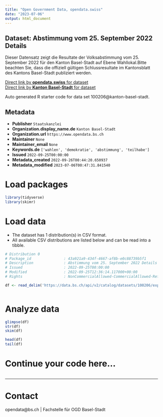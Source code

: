```yaml
---
title: "Open Government Data, opendata.swiss"
date: "2023-07-06"
output: html_document
---
```


## Dataset: Abstimmung vom 25. September 2022 Details

Dieser Datensatz zeigt die Resultate der Volksabstimmung vom 25. September 2022 für den Kanton Basel-Stadt auf Ebene Wahllokal.Bitte beachten Sie, dass die offiziell gültigen Schlussresultate im Kantonsblatt des Kantons Basel-Stadt publiziert werden. 

[Direct link by **opendata.swiss** for dataset](https://opendata.swiss/de/dataset/abstimmung-vom-25-september-2022-details)<br>
[Direct link by **Kanton Basel-Stadt** for dataset](https://data.bs.ch/explore/dataset/100206/)

Auto generated R starter code for data set 100206@kanton-basel-stadt.

## Metadata

- **Publisher** `Staatskanzlei`
- **Organization.display_name.de** `Kanton Basel-Stadt`
- **Organization.url** `https://www.opendata.bs.ch`
- **Maintainer** `None`
- **Maintainer_email** `None`
- **Keywords.de** `['wahlen', 'demokratie', 'abstimmung', 'teilhabe']`
- **Issued** `2022-09-25T00:00:00`
- **Metadata_created** `2022-09-26T00:44:20.650937`
- **Metadata_modified** `2023-07-06T00:47:31.841540`


# Load packages

```r

library(tidyverse)
library(skimr)

```

# Load data

-   The dataset has 1 distribution(s) in CSV format.
-   All available CSV distributions are listed below and can be read into a tibble.

```r

# Distribution 0
# Package_id               : 43a921a9-434f-4667-af8b-e0c88739b5f1
# Description              : Abstimmung vom 25. September 2022 Details (csv)
# Issued                   : 2022-09-25T00:00:00
# Modified                 : 2022-09-25T12:36:14.117000+00:00
# Rights                   : NonCommercialAllowed-CommercialAllowed-ReferenceRequired

df <- read_delim('https://data.bs.ch/api/v2/catalog/datasets/100206/exports/csv')



```

# Analyze data

```r

glimpse(df)
str(df)
skim(df)

head(df)
tail(df)

```

# Continue your code here...

```r

```

------------------------------------------------------------------------

# Contact

opendata@bs.ch | Fachstelle für OGD Basel-Stadt
